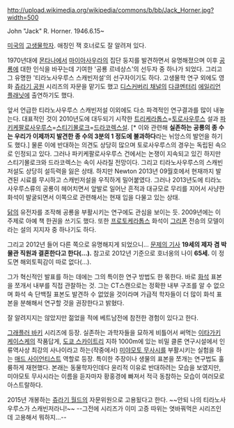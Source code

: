 http://upload.wikimedia.org/wikipedia/commons/b/bb/Jack_Horner.jpg?width=500

John "Jack" R. Horner. 1946.6.15~

[[미국]]의 [[고생물학자]]. 애칭인 잭 호너로도 잘 알려져 있다.

1970년대에 [[몬타나]]에서 [[마이아사우라]]의 집단 둥지를 발견하면서 유명해졌으며 이후 [[공룡]]에 대한 인식을 바꾸는데 기여한 '공룡 르네상스'의 선두자 중 하나가 되었다. 그리고 그 유명한 '티라노사우루스 스캐빈저설'의 선구자이기도 하다. 고생물학 연구 외에도 영화 [[쥬라기 공원]] 시리즈의 자문을 맡기도 했고 [[디스커버리 채널]]의 [[다큐멘터리]] [[에일리언 플래닛]]에 출연하기도 했다.

앞서 언급한 티라노사우루스 스캐빈저설 이외에도 다소 파격적인 연구결과를 많이 내놓는다. 대표적인 것이 2010년도에 대두되기 시작한 [[트리케라톱스]]=[[토로사우루스]] 설과 [[파키케팔로사우루스]]=[[스티기몰로크]]=[[드라코렉스]]설. [* 이와 관련해 '''실존하는 공룡의 종 수는 우리가 이제까지 발견한 종 수의 3분의 1 정도에 불과하다'''라는 뉘앙스의 발언을 하기도 했다.] 물론 이에 반대하는 의견도 상당히 많으며 토로사우루스의 경우는 독립된 속으로 인정되고 있다. 그러나 파키케팔로사우루스 건에서는 논쟁이 지속되고 있긴 하지만 스티기몰로크와 드라코렉스는 속이 사라질 전망이다. 그리고 티라노사우루스의 스캐빈저설도 상당히 설득력을 잃은 상태. 하지만 Newton 2013년 09월호에서 현재까지 발견된 시료를 무시하고 스캐빈저설을 우직하게 밀어붙였다. 
그러나 2013년도에 티라노사우루스류의 공룡이 헤어치면서 앞발로 일어난 흔적과 대규모로 무리를 지어서 사냥한 화석이 발굴되면서 이쪽으로 관련해서는 현재 입을 다물고 있는 상태.

[[닭]]의 유전자를 조작해 공룡을 부활시키는 연구에도 관심을 보이는 듯. 2009년에는 이 주제로 아예 책 한권을 쓰기도 했다. 또한 [[프로토케라톱스]] 화석이 [[그리폰]] 전승의 모델이라는 설의 지지자 중 하나기도 하다.

그리고 2012년 들어 다른 쪽으로 유명해지게 되었으니... [http://www.bozeman-magpie.com/perspective-full-article.php?article_id=414&cmt=true#.TyDq8tuq40Q.facebook 문제의 기사] '''19세의 제자 겸 박물관 직원과 결혼한다고 한다(...).''' 참고로 2012년 기준으로 호너옹의 나이 '''65세.''' 이 정도면 해외토픽감이 따로 없다(...).

그가 혁신적인 발표를 하는 데에는 그의 특이한 연구 방법도 한 몪한다. 바로 [[화석]] 표본을 쪼개서 내부를 직접 관찰하는 것. 그는 CT스캔으로는 정확한 내부 구조를 알 수 없으며 화석 속 단백질 표본도 발견하 수 없었을 것이라며 가급적 학자들이 더 많이 화석 표본을 분해해서 연구할 것을 권장한다고 밝혔다. 

잘 알려지지는 않았지만 젊었을 적에 베트남전에 참전한 경험이 있다고 한다.

[[그래플러 바키]] 시리즈에 등장. 실존하는 과학자들을 묘하게 비틀어서 써먹는 [[이타가키 케이스케]]의 작품답게, [[도쿄 스카이트리]] 지하 1000m에 있는 비밀 클론 연구시설에서 인류역사상 최강의 사나이라고 하는(작중에서) [[미야모토 무사시]]를 부활시키는 실험을 하는 [[매드 사이언티스트]] 역할로 등장. 특이한 주장이나 생물의 표본을 쪼개는 연구법도 훌륭하게 재현했다. 본래는 동물학자인데다 윤리적 이유로 반대하려는 모습을 보였지만, 미야모토 무사시라는 이름을 듣자마자 황홍경에 빠져서 적극 동참하는 모습이 여러모로 아스트랄하다.

2015년 개봉하는 [[쥬라기 월드]]의 자문위원으로 고용됬다고 한다. ~~안되 나의 티라노사우루스가 스캐빈저라니!~~ --그전에 시리즈가 이미 고증 따위는 엿바꿔먹은 시리즈인데 고용해서 뭐하지...--
